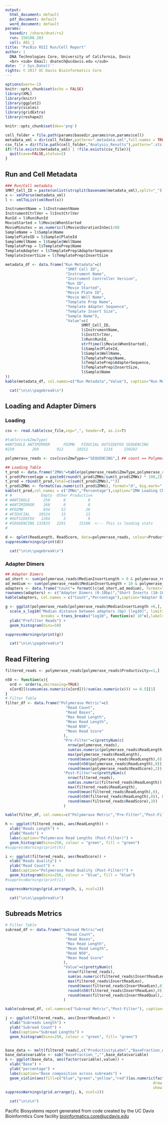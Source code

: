 ```yaml
---
output:
  html_document: default
  pdf_document: default
  word_document: default
params:
  basedir: /share/dnat/rs2
  run: 150108_283
  cell: A01_1
title: "PacBio RSII Run/Cell Report"
author: |
  DNA Technologies Core, University of California, Davis
  <br> <sub> Email: dnatech@ucdavis.edu </sub>
date: '`r Sys.Date()`'
rights: © 2017 UC Davis Bioinformatics Core
---
```


```r
options(warn=-1)
knitr::opts_chunk$set(echo = FALSE)
library(XML)
library(knitr)
library(ggplot2)
library(scales)
library(gridExtra)
library(reshape2)

knitr::opts_chunk$set(dev='png')

cell_folder = file.path(params$basedir,params$run,params$cell)
metadata_xml = dir(cell_folder,pattern=".metadata.xml",full.names = TRUE)[1]
csv_file = dir(file.path(cell_folder,"Analysis_Results"),pattern=".sts.csv",full.names=TRUE)
if(!file.exists(metadata_xml) | !file.exists(csv_file)){
  quit(save=FALSE,status=2)
}
```

## Run and Cell Metadata

```r
### Run/Cell metadata
SMRT_Cell_ID = paste(unlist(strsplit(basename(metadata_xml),split="_"))[1:4],collapse="_")
x <- xmlParse(metadata_xml)
l <- xmlToList(xmlRoot(x))

InstrumentName = l$InstrumentName
InstrumentCtrlVer = l$InstCtrlVer
RunId = l$Run$RunId
MovieStarted = l$Movie$WhenStarted
MovieMinutes = as.numeric(l$Movie$DurationInSec)/60
SampleName = l$Sample$Name
SamplePlateID = l$Sample$PlateId
SampleWellName = l$Sample$WellName
TemplatePrep = l$TemplatePrep$Name
TemplateAdapter = l$TemplatePrep$AdapterSequence
TemplateInsertSize = l$TemplatePrep$InsertSize

metadata_df <- data.frame("Run Metadata"=c(
                           "SMRT Cell ID",
                           "Instrument Name",
                           "Instrument Controller Version",
                           "Run ID",
                           "Movie Started",
                           "Movie Plate ID",
                           "Movie Well Name",
                           "Template Prep Name",
                           "Template Adapter Sequence",
                           "Template Insert Size",
                           "Sample Name"),
                           "Value"=c(
                                  SMRT_Cell_ID,
                                  l$InstrumentName,
                                  l$InstCtrlVer,
                                  l$Run$RunId,
                                  strftime(l$Movie$WhenStarted),
                                  l$Sample$PlateId,
                                  l$Sample$WellName,
                                  l$TemplatePrep$Name,
                                  l$TemplatePrep$AdapterSequence,
                                  l$TemplatePrep$InsertSize,
                                  l$Sample$Name
))
kable(metadata_df, col.names=c("Run Metadata","Value"), caption="Run Metadata")
```

```r
  cat("\n\n\\pagebreak\n")
```

## Loading and Adapter Dimers
### Loading

```r
csv <- read.table(csv_file,sep=",", header=T, as.is=T)

#table(csv$ZmwType)
#ANTIHOLE ANTIMIRROR      FDZMW   FIDUCIAL OUTSIDEFOV SEQUENCING
#250        260        912      10552       1216     150292

polymerase_reads <- csv[csv$ZmwType=="SEQUENCING",] ## count == Polymerase reads

## Loading Table
t_prod <- data.frame("ZMWs"=table(polymerase_reads$ZmwType,polymerase_reads$ProductivityLabel)[,c("Empty","Productive","Other")])
t_prod$Percentage = paste0(round(t_prod$ZMWs/sum(t_prod$ZMWs) * 100,2),"%")
t_prod = rbind(t_prod,Total=c(sum(t_prod$ZMWs),""))
t_prod$ZMWs <- formatC(as.numeric(t_prod$ZMWs), format="d", big.mark=",")
kable(t_prod,col.names = c("ZMWs","Percentage"),caption="ZMW Loading Characteristics [Empty = 'Productivity 0', Productive = 'Productivity 1', Other = 'Productivity 2']", align=c('r','r'))
# #             Empty  Other Productive
# #ANTIHOLE      250      0          0
# #ANTIMIRROR    260      0          0
# #FDZMW         834     52         26
# #FIDUCIAL    10524     15         13
# #OUTSIDEFOV   1204      3          9
# #SEQUENCING 132833   2291      15168  <--- This is loading stats
#

d <- qplot(ReadLength, ReadScore, data=polymerase_reads, colour=ProductivityLabel, ylim = c(0,1.0))
suppressWarnings(print(d))
```

```r
  cat("\n\n\\pagebreak\n")
```

### Adapter Dimers
```r
## Adapter Dimers
ad_short <- sum(polymerase_reads$MedianInsertLength > 0 & polymerase_reads$MedianInsertLength <= 10)
ad_medium <- sum(polymerase_reads$MedianInsertLength > 10 & polymerase_reads$MedianInsertLength <=100)
adapters <- data.frame("Count"= formatC(c(ad_short,ad_medium), format="d", big.mark=","), "Percentage" = paste0(round(c(ad_short,ad_medium)/length(polymerase_reads$MedianInsertLength) * 100,2),"%"))
rownames(adapters) <- c("Adapter Dimers (0-10bp)","Short Inserts (10-100bp)")
kable(adapters, col.names = c("Count","Percentage"),caption="Adapter Dimers and Short Inserts", align=c('r','r'))

g <- ggplot(polymerase_reads[polymerase_reads$MedianInsertLength >0,], aes(MedianInsertLength)) +
  scale_x_log10("Median distance between adapters (bp) [log10]", limits=c(1,10000),
                breaks = trans_breaks("log10", function(x) 10^x),labels = prettyNum) +
  ylab("Prefilter Reads") +
  geom_histogram(bins=50)

suppressWarnings(print(g))
```

```r
  cat("\n\n\\pagebreak\n")
```

## Read Filtering

```r
filtered_reads <- polymerase_reads[polymerase_reads$Productivity==1,]

n50 <- function(x){
  ord <- order(x,decreasing=TRUE)
  x[ord][(cumsum(as.numeric(x[ord]))/sum(as.numeric(x))) >= 0.5][1]
}
# Filter Table
filter_df <- data.frame("Polymerase Metric"=c(
                           "Read Count",
                           "Read Bases",
                           "Max Read Length",
                           "Mean Read Length",
                           "Read N50",
                           "Mean Read Score"
                          ),
                          "Pre-Filter"=c(prettyNum(c(
                            nrow(polymerase_reads),
                            sum(as.numeric(polymerase_reads$ReadLength)),
                            max(polymerase_reads$ReadLength),
                            round(mean(polymerase_reads$ReadLength),0),
                            round(n50(polymerase_reads$ReadLength),0)), big.mark=","),
                            round(mean(polymerase_reads$ReadScore),2)),
                          "Post-Filter"=c(prettyNum(c(
                            nrow(filtered_reads),
                            sum(as.numeric(filtered_reads$ReadLength)),
                            max(filtered_reads$ReadLength),
                            round(mean(filtered_reads$ReadLength),0),
                            round(n50(filtered_reads$ReadLength),0)), big.mark=","),
                            round(mean(filtered_reads$ReadScore),3))
                          )

kable(filter_df, col.names=c("Polymerase Metric","Pre-Filter","Post-Filter"), caption="Polymerase filtering statistics")

h <- ggplot(filtered_reads, aes(ReadLength)) +
  xlab("Reads Length") +
  ylab("Reads") +
  labs(caption="Polymerase Read Lengths (Post-Filter)") +
  geom_histogram(bins=250, colour = "green", fill = "green")
#suppressWarnings(print(h))

i <- ggplot(filtered_reads, aes(ReadScore)) +
  xlab("Reads Quality") +
  ylab("Read Count") +
  labs(caption="Polymerase Read Quality (Post-Filter)") +
  geom_histogram(bins=250, colour = "blue", fill = "blue")
#suppressWarnings(print(i))

suppressWarnings(grid.arrange(h, i, ncol=2))

```

```r
  cat("\n\n\\pagebreak\n")
```

## Subreads Metrics
```r
# Filter Table
subread_df <- data.frame("Subread Metric"=c(
                           "Read Count",
                           "Read Bases",
                           "Max Read Length",
                           "Mean Read Length",
                           "Read N50",
                           "Mean Read Score"
                          ),
                          "Value"=c(prettyNum(c(
                            nrow(filtered_reads),
                            sum(as.numeric(filtered_reads$InsertReadLen)),
                            max(filtered_reads$InsertReadLen),
                            round(mean(filtered_reads$InsertReadLen),0),
                            round(n50(filtered_reads$InsertReadLen),0)), big.mark=","),
                            round(mean(filtered_reads$InsertReadQual),3))
                          )

kable(subread_df, col.names=c("Subread Metric","Post-Filter"), caption="Subread statistics")

j <- ggplot(filtered_reads, aes(InsertReadLen)) +
  xlab("Subreads Length") +
  ylab("Subread Count") +
  labs(caption="Subread Lengths") +
  geom_histogram(bins=250, colour = "green", fill= "green")


base_data <- melt(filtered_reads[,c("ProductivityLabel","BaseFraction_A","BaseFraction_C","BaseFraction_G","BaseFraction_T")],id="ProductivityLabel")
base_data$variable <- sub("BaseFraction_","",base_data$variable)
k <- ggplot(base_data, aes(factor(variable),value)) +
  xlab("Base") +
  ylab("percentage") +
  labs(caption="Base composition across subreads") +
  geom_violin(aes(fill=c("blue","green","yellow","red")[as.numeric(factor(base_data$variable))]),
                                                                  draw_quantiles = c(0.25, 0.5, 0.75),
                                                                  show.legend=FALSE)
suppressWarnings(grid.arrange(j, k, ncol=2))

```

```r
  cat("\n\n\n")
```
Pacific Biosystems report generated from code created by the UC Davis Bioinformtics Core facility [bioinformatics.core@ucdavis.edu](mailto:bioinformatics.core@ucdavis.edu)


